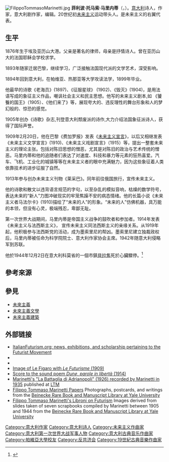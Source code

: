 [[File:FilippoTommasoMarinetti.jpg|thumb]]
'''菲利波·托马索·马里内蒂'''（{{lang|en|Filippo Tommaso Marinetti}}，{{bd|1876年|12月22日|1944年|12月2日|catIdx=M}}）。[[意大利|意大利]]诗人，作家，意大利剧作家，编辑。20世纪初[[未来主义|未来主义]]运动带头人。是未来主义的右翼代表。

==生平==
1876年生于埃及亚历山大港。父亲是著名的律师，母亲是抒情诗人。曾在亚历山大的法国耶稣会学校求学。

1893年随家迁居巴黎，继续学习，广泛接触法国现代派的文学艺术，深受影响。

1894年回到意大利，在帕维亚、热那亚等大学攻读法学，1899年毕业。

他最早的诗歌《老海员》(1897)、《征服星球》 (1902)、《毁灭》(1904)，是用法语写成的象征主义作品，嘲讽社会主义和民主思想。他写的未来主义剧本,如 《饕餮的国王》（1905）、《他们来了》等，展现夸大的、违反理性的舞台形象和人的梦幻般的、惊恐的感觉。

1905年创办《诗歌》杂志,刊登意大利颓废派的诗作,大力介绍法国象征派诗人，获得了国际声誉。

1909年2月20日，他在巴黎《费加罗报》发表《[[未来主义宣言|未来主义宣言]]》，以后又相继发表《未来主义文学宣言》(1910)、《未来主义戏剧宣言》（1915）等，提出一整套未来主义的理论主张。包括对陈旧思想的憎恶，尤其是对陈旧的政治与艺术传统的憎恶。马里内蒂和他的追随者们表达了对速度、科技和暴力等元素的狂热喜爱。汽车、飞机、工业化的城镇等等在未来主义者的眼中充满魅力，因为这些象征着人类依靠技术的进步征服了自然。

1913年参与创办未来主义刊物《莱采巴》。同年前往俄国旅行，宣传未来主义。

他的诗歌和散文以违背语言规范的字句，以至杂乱的模拟音响，枯燥的数学符号，表达未来的“新人”力图冲破现实的牢笼焦躁不安的病态情绪。他的长篇小说《未来主义者马法尔卡》(1910)描绘了“未来的人”的形象。“未来的人”仿佛机器，具万能的本领，但没有心灵，极端残忍，卑鄙无耻。

第一次世界大战期间，马里内蒂是帝国主义战争的鼓吹者和参加者。1914年发表《未来主义与法西斯主义》， 宣传未来主义同法西斯主义的亲缘关系。从1919年起，他积极参与法西斯党的活动，成为墨索里尼的帮凶。墨索里尼建立独裁政权后，马里内蒂被任命为科学院院士、意大利作家协会主席。1942年随意大利侵略军到苏联。

他於1944年12月2日在意大利科莫省的一個市鎮[[貝拉焦|貝拉焦]]死於心臟驟停。<ref>{{Cite web|url=https://www.poemhunter.com/filippo-tommaso-marinetti/biography|title= Biography of Filippo Tommaso Marinetti|website=PoemHunter/Poets|access-date=2018-12-29}}</ref>

==參考來源==
{{Reflist}}

==參見==
*[[未來主義|未來主義]]
*[[未來主義文學|未來主義文學]]
*[[未來主義建築|未來主義建築]]

==外部链接==
* [http://www.italianfuturism.org/ ItalianFuturism.org: news, exhibitions, and scholarship pertaining to the Futurist Movement]
* {{Gutenberg author |id=Marinetti,+Filippo+Tommaso | name=Filippo Tommaso Marinetti}}
* {{Internet Archive author |sname=Filippo Tommaso Marinetti}}
* [http://visualiseur.bnf.fr/ark:/12148/bpt6k2883730 Image of Le Figaro with ''Le Futurisme'' (1909)]
* [http://www.ubu.com/historical/sound/marinetti_dune.html Score to the sound poem ''Dune, parole in libertà'' (1914)]
* [http://www.ltmrecordings.com/mfaoncat.html Marinetti's "La Battaglia di Adrianopoli" (1926) recorded by Marinetti in 1935] published at [[LTM_Recordings|LTM]]
* [https://web.archive.org/web/20111011184445/http://beinecke.library.yale.edu/digitallibrary/marinetti.html Filippo Tommaso Marinetti Papers] Photographs, postcards, and writings from the [http://www.library.yale.edu/beinecke/ Beinecke Rare Book and Manuscript Library at Yale University]
* [https://web.archive.org/web/20111011190217/http://beinecke.library.yale.edu/digitallibrary/libroni.html Filippo Tommaso Marinetti's Libroni on Futurism] Images derived from slides taken of seven scrapbooks compiled by Marinetti between 1905 and 1944 from the [http://www.library.yale.edu/beinecke/ Beinecke Rare Book and Manuscript Library at Yale University]

{{Authority control}}

{{DEFAULTSORT:Marinetti, Filippo Tommaso}}
[[Category:意大利作家|Category:意大利作家]]
[[Category:意大利诗人|Category:意大利诗人]]
[[Category:未来主义作曲家|Category:未来主义作曲家]]
[[Category:意大利第一次世界大战军事人物|Category:意大利第一次世界大战军事人物]]
[[Category:意大利古典音乐作曲家|Category:意大利古典音乐作曲家]]
[[Category:帕維亞大學校友|Category:帕維亞大學校友]]
[[Category:反共济会|Category:反共济会]]
[[Category:19世紀古典音樂作曲家|Category:19世紀古典音樂作曲家]]